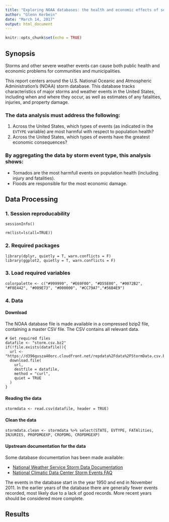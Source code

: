 ```yaml
---
title: "Exploring NOAA databases: the health and economic effects of severe weather in the United States"
author: "Glenn Kerbein"
date: "March 14, 2017"
output: html_document
---
```


```r
knitr::opts_chunk$set(echo = TRUE)
```

## Synopsis

Storms and other severe weather events can cause both public health and economic problems for communities and municipalities.

This report centers around the U.S. National Oceanic and Atmospheric Administration's (NOAA) storm database. This database tracks characteristics of major storms and weather events in the United States, including when and where they occur, as well as estimates of any fatalities, injuries, and property damage.

### The data analysis must address the following:

1. Across the United States, which types of events (as indicated in the ```EVTYPE``` variable) are most harmful with respect to population health?
2. Across the United States, which types of events have the greatest economic consequences?

### By aggregating the data by storm event type, this analysis shows:

* Tornados are the most harmfull events on population health (including injury and fatalities).
* Floods are responsible for the most economic damage.

## Data Processing

### 1. Session reproducability

```
sessionInfo()
```

```
rm(list=ls(all=TRUE))
```

### 2. Required packages

```
library(dplyr, quietly = T, warn.conflicts = F)
library(ggplot2, quietly = T, warn.conflicts = F)
```

### 3. Load required variables

```
colorpalette <- c("#999999", "#E69F00", "#D55E00", "#0072B2", "#F0E442", "#009E73", "#000000", "#CC79A7","#56B4E9")
```

### 4. Data

#### Download
The NOAA database file is made available in a compressed bzip2 file, containing a master CSV file. The CSV contains all relevant data.

```
# Get required files
datafile <- "storm.csv.bz2"
if(!file.exists(datafile)){
  url <- "https://d396qusza40orc.cloudfront.net/repdata%2Fdata%2FStormData.csv.bz2"
  download.file(
    url,
    destfile = datafile,
    method = "curl",
    quiet = TRUE
  )
}
```
#### Reading the data
```
stormdata <- read.csv(datafile, header = TRUE)
```

#### Clean the data
```
stormdata.clean <- stormdata %>% select(STATE, EVTYPE, FATAlities, INJURIES, PROPDMGEXP, CROPDMG, CROPDMGEXP)
```



#### Upstream documentation for the data
Some database documentation has been made available:

* [National Weather Service Storm Data Documentation](https://d396qusza40orc.cloudfront.net/repdata%2Fpeer2_doc%2Fpd01016005curr.pdf)
* [National Climatic Data Center Storm Events FAQ](https://d396qusza40orc.cloudfront.net/repdata%2Fpeer2_doc%2FNCDC%20Storm%20Events-FAQ%20Page.pdf])

The events in the database start in the year 1950 and end in November 2011. In the earlier years of the database there are generally fewer events recorded, most likely due to a lack of good records. More recent years should be considered more complete.


## Results


